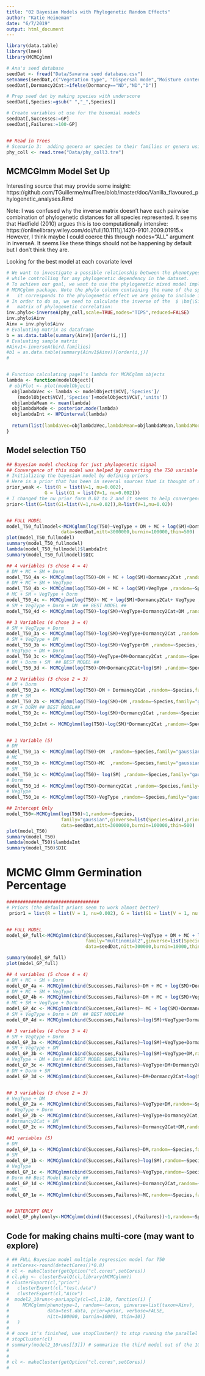 ```yaml
---
title: "02 Bayesian Models with Phylogenetic Random Effects"
author: "Katie Heineman"
date: "6/7/2019"
output: html_document
---
```


```r
library(data.table)
library(lme4)
library(MCMCglmm)

# Ana's seed database
seedDat <- fread("Data/Savanna seed database.csv")
setnames(seedDat,c("Vegetation type", "Dispersal mode","Moisture content", "Seed mass (mg)"), c("VegType", "DM","MC","SM" ))
seedDat[,Dormancy2Cat:=ifelse(Dormancy=="ND","ND","D")]

# Prep seed dat by making species with underscore
seedDat[,Species:=gsub(" ","_",Species)]

# Create variables ot use for the binomial models
seedDat[,Successes:=GP]
seedDat[,Failures:=100-GP]


## Read in Trees 
# Scenario 3:  adding genera or species to their families or genera using the same approach implemented in Phylomatic and BLADJ 
phy_coll <- read.tree("Data/phy_coll3.tre")
```
## MCMCGlmm Model Set Up

Interesting source that may provide some insight: https://github.com/TGuillerme/mulTree/blob/master/doc/Vanilla_flavoured_phylogenetic_analyses.Rmd

Note: I was confused why the inverse matrix doesn't have each pairwise combination of phylogenetic distances for all species  represented. It seems that Hadfield (2010) argues this is too computationally intensive: https://onlinelibrary.wiley.com/doi/full/10.1111/j.1420-9101.2009.01915.x However, I think maybe I could coerce this through nodes="ALL" argument in inverseA. It seems like these things should not be happening by default but I don't think they are.

Looking for the best model at each covariate level

```r

# We want to investigate a possible relationship between the phenotypes and the cofactor, 
# while controlling for any phylogenetic dependency in the dataset. 
# To achieve our goal, we want to use the phylogenetic mixed model implemented in the 
# MCMCglmm package. Note the phylo column containing the name of the species in our dataset: 
#   it corresponds to the phylogenetic effect we are going to include in our model. 
# In order to do so, we need to calculate the inverse of the  $ \bm{\Sigma}$ 
#   matrix of phylogenetic correlation:
inv.phylo<-inverseA(phy_coll,scale=TRUE,nodes="TIPS",reduced=FALSE)
inv.phylo$Ainv
Ainv = inv.phylo$Ainv
# Evaluating matrix as dataframe
b = as.data.table(summary(Ainv))[order(i,j)]
# Evaluating sample matrix
#Ainv1<-inverseA(bird.families)
#b1 = as.data.table(summary(Ainv1$Ainv))[order(i,j)]
# 


# Function calculating pagel's lambda for MCMCglmm objects
lambda <- function(modelObject){
 # objPlot <- plot(modelObject)
  objlambdaVec <- lambda <- modelObject$VCV[,'Species']/
    (modelObject$VCV[,'Species']+modelObject$VCV[,'units'])
  objlambdaMean <- mean(lambda)
  objlambdaMode <- posterior.mode(lambda)
  objlambdaInt <- HPDinterval(lambda)
  
  return(list(lambdaVec=objlambdaVec,lambdaMean=objlambdaMean,lambdaMode=objlambdaMode,lambdaInt=objlambdaInt))
}

```

## Model selection T50 

```r
## Bayesian model checking for just phylogenetic signal
## Convergence of this model was helped by converting the T50 variable to a log scale
# Initializing the bayesian model by defining priors
# Here is a prior that has been in several sources that is thought of as a weak prior
prior_weak <- list(R = list(V=1, nu=0.002),
              G = list(G1 = list(V=1, nu=0.002)))
# I changed the nu prior form 0.02 to 2 and it seems to help convergence
prior<-list(G=list(G1=list(V=1,nu=0.02)),R=list(V=1,nu=0.02))


## FULL MODEL
model_T50_fullmodel<-MCMCglmm(log(T50)~VegType + DM + MC + log(SM)+Dormancy2Cat, random=~Species,family="gaussian",ginverse=list(Species=Ainv),prior=prior,
                    data=seedDat,nitt=3000000,burnin=100000,thin=500)
plot(model_T50_fullmodel)
summary(model_T50_fullmodel)
lambda(model_T50_fullmodel)$lambdaInt
summary(model_T50_fullmodel)$DIC

## 4 variables (5 chose 4 = 4)
# DM + MC + SM + Dorm
model_T50_4a <- MCMCglmm(log(T50)~DM + MC + log(SM)+Dormancy2Cat ,random=~Species,family="gaussian",ginverse=list(Species=Ainv),prior=prior,data=seedDat,nitt=300000,burnin=10000,thin=50)
# DM + MC + SM + VegType
model_T50_4b <- MCMCglmm(log(T50)~DM + MC + log(SM)+VegType ,random=~Species,family="gaussian",ginverse=list(Species=Ainv),prior=prior,data=seedDat,nitt=300000,burnin=10000,thin=50)
# MC + SM + VegType + Dorm
model_T50_4c <- MCMCglmm(log(T50)~ MC + log(SM)+Dormancy2Cat+ VegType ,random=~Species,family="gaussian",ginverse=list(Species=Ainv),prior=prior,data=seedDat,nitt=300000,burnin=10000,thin=50)
# SM + VegType + Dorm + DM  ## BEST MODEL ##
model_T50_4d <- MCMCglmm(log(T50)~log(SM)+VegType+Dormancy2Cat+DM ,random=~Species,family="gaussian",ginverse=list(Species=Ainv),prior=prior,data=seedDat,nitt=300000,burnin=10000,thin=50)

## 3 Variables (4 chose 3 = 4)
# SM + VegType + Dorm
model_T50_3a <- MCMCglmm(log(T50)~log(SM)+VegType+Dormancy2Cat ,random=~Species,family="gaussian",ginverse=list(Species=Ainv),prior=prior,data=seedDat,nitt=300000,burnin=10000,thin=50)
# SM + VegType + DM
model_T50_3b <- MCMCglmm(log(T50)~log(SM)+VegType+DM ,random=~Species,family="gaussian",ginverse=list(Species=Ainv),prior=prior,data=seedDat,nitt=300000,burnin=10000,thin=50)
# VegType + DM + Dorm
model_T50_3c <- MCMCglmm(log(T50)~VegType+DM+Dormancy2Cat ,random=~Species,family="gaussian",ginverse=list(Species=Ainv),prior=prior,data=seedDat,nitt=300000,burnin=10000,thin=50)
# DM + Dorm + SM  ## BEST MODEL ##
model_T50_3d <- MCMCglmm(log(T50)~DM+Dormancy2Cat+log(SM) ,random=~Species,family="gaussian",ginverse=list(Species=Ainv),prior=prior,data=seedDat,nitt=300000,burnin=10000,thin=50)

## 2 Variables (3 chose 2 = 3)
# DM + Dorm 
model_T50_2a <- MCMCglmm(log(T50)~DM + Dormancy2Cat ,random=~Species,family="gaussian",ginverse=list(Species=Ainv),prior=prior,data=seedDat,nitt=300000,burnin=10000,thin=50)
# DM + SM
model_T50_2b <- MCMCglmm(log(T50)~log(SM)+DM ,random=~Species,family="gaussian",ginverse=list(Species=Ainv),prior=prior,data=seedDat,nitt=300000,burnin=10000,thin=50)
# SM + DORM ## BEST MODEL##
model_T50_2c <- MCMCglmm(log(T50)~log(SM)+Dormancy2Cat ,random=~Species,family="gaussian",ginverse=list(Species=Ainv),prior=prior,data=seedDat,nitt=3000000,burnin=100000,thin=500)

model_T50_2cInt <- MCMCglmm(log(T50)~log(SM)*Dormancy2Cat ,random=~Species,family="gaussian",ginverse=list(Species=Ainv),prior=prior,data=seedDat,nitt=300000,burnin=10000,thin=50)


## 1 Variable (5)
# DM
model_T50_1a <- MCMCglmm(log(T50)~DM  ,random=~Species,family="gaussian",ginverse=list(Species=Ainv),prior=prior, data=seedDat,nitt=300000,burnin=10000,thin=50)
# MC
model_T50_1b <- MCMCglmm(log(T50)~MC  ,random=~Species,family="gaussian",ginverse=list(Species=Ainv),prior=prior, data=seedDat,nitt=300000,burnin=10000,thin=50)
# SM
model_T50_1c <- MCMCglmm(log(T50)~ log(SM) ,random=~Species,family="gaussian",ginverse=list(Species=Ainv),prior=prior, data=seedDat,nitt=300000,burnin=10000,thin=50)
# Dorm
model_T50_1d <- MCMCglmm(log(T50)~Dormancy2Cat ,random=~Species,family="gaussian",ginverse=list(Species=Ainv),prior=prior, data=seedDat,nitt=300000,burnin=10000,thin=50)
# VegType
model_T50_1e <- MCMCglmm(log(T50)~VegType ,random=~Species,family="gaussian",ginverse=list(Species=Ainv),prior=prior, data=seedDat,nitt=300000,burnin=10000,thin=50)

## Intercept Only 
model_T50<-MCMCglmm(log(T50)~1,random=~Species,
                    family="gaussian",ginverse=list(Species=Ainv),prior=prior,
                    data=seedDat,nitt=3000000,burnin=100000,thin=500)
plot(model_T50)
summary(model_T50)
lambda(model_T50)$lambdaInt
summary(model_T50)$DIC


```


# MCMC Glmm Germination Percentage
```r
##################################
# Priors (the default priors seem to work almost better)
 prior1 = list(R = list(V = 1, nu=0.002), G = list(G1 = list(V = 1, nu = 0.002, alpha.mu=0, alpha.V=50)))


## FULL MODEL
model_GP_full<-MCMCglmm(cbind(Successes,Failures)~VegType + DM + MC + log(SM)+Dormancy2Cat,random=~Species,prior=prior1,
                             family="multinomial2",ginverse=list(Species=Ainv),
                             data=seedDat,nitt=300000,burnin=10000,thin=50)                                         

summary(model_GP_full)
plot(model_GP_full)

## 4 variables (5 chose 4 = 4)
# DM + MC + SM + Dorm
model_GP_4a <- MCMCglmm(cbind(Successes,Failures)~DM + MC + log(SM)+Dormancy2Cat , random=~Species,family="multinomial2",ginverse=list(Species=Ainv), prior=prior1,data=seedDat,nitt=300000,burnin=10000,thin=50)
# DM + MC + SM + VegType
model_GP_4b <- MCMCglmm(cbind(Successes,Failures)~DM + MC + log(SM)+VegType , random=~Species,family="multinomial2",ginverse=list(Species=Ainv), prior=prior1,data=seedDat,nitt=300000,burnin=10000,thin=50)
# MC + SM + VegType + Dorm
model_GP_4c <- MCMCglmm(cbind(Successes,Failures)~ MC + log(SM)+Dormancy2Cat+ VegType , random=~Species,family="multinomial2",ginverse=list(Species=Ainv), prior=prior1,data=seedDat,nitt=300000,burnin=10000,thin=50)
# SM + VegType + Dorm + DM  ## BEST MODEL##
model_GP_4d <- MCMCglmm(cbind(Successes,Failures)~log(SM)+VegType+Dormancy2Cat+DM , random=~Species,family="multinomial2",ginverse=list(Species=Ainv), prior=prior1,data=seedDat,nitt=300000,burnin=10000,thin=50)

## 3 variables (4 chose 3 = 4)
# SM + Vegtype + Dorm
model_GP_3a <- MCMCglmm(cbind(Successes,Failures)~log(SM)+VegType+Dormancy2Cat,random=~Species,family="multinomial2", ginverse=list(Species=Ainv),prior=prior1,data=seedDat,nitt=300000,burnin=10000,thin=50)
# SM + VegType + DM 
model_GP_3b <- MCMCglmm(cbind(Successes,Failures)~log(SM)+VegType+DM,random=~Species,family="multinomial2", ginverse=list(Species=Ainv),prior=prior1,data=seedDat,nitt=300000,burnin=10000,thin=50)
# VegType + DM + Dorm ## BEST MODEL BARELY##s
model_GP_3c <- MCMCglmm(cbind(Successes,Failures)~VegType+DM+Dormancy2Cat,random=~Species,family="multinomial2", ginverse=list(Species=Ainv),prior=prior1,data=seedDat,nitt=300000,burnin=10000,thin=50)
# DM + Dorm + SM 
model_GP_3d <- MCMCglmm(cbind(Successes,Failures)~DM+Dormancy2Cat+log(SM),random=~Species,family="multinomial2", ginverse=list(Species=Ainv),prior=prior1,data=seedDat,nitt=300000,burnin=10000,thin=50)


## 3 variables (3 chose 2 = 3)
# VegType + DM 
model_GP_2a <- MCMCglmm(cbind(Successes,Failures)~VegType+DM,random=~Species,family="multinomial2", ginverse=list(Species=Ainv),prior=prior1,data=seedDat,nitt=300000,burnin=10000,thin=50)
#  VegType + Dorm 
model_GP_2b <- MCMCglmm(cbind(Successes,Failures)~VegType+Dormancy2Cat,random=~Species,family="multinomial2", ginverse=list(Species=Ainv),prior=prior1,data=seedDat,nitt=300000,burnin=10000,thin=50)
# Dormancy2Cat + DM
model_GP_2c <- MCMCglmm(cbind(Successes,Failures)~Dormancy2Cat+DM,random=~Species,family="multinomial2", ginverse=list(Species=Ainv),prior=prior1,data=seedDat,nitt=300000,burnin=10000,thin=50)

##1 variables (5)
# DM 
model_GP_1a <- MCMCglmm(cbind(Successes,Failures)~DM,random=~Species,family="multinomial2", ginverse=list(Species=Ainv),prior=prior1,data=seedDat,nitt=300000,burnin=10000,thin=50)
# SM 
model_GP_1b <- MCMCglmm(cbind(Successes,Failures)~log(SM),random=~Species,family="multinomial2", ginverse=list(Species=Ainv),prior=prior1,data=seedDat,nitt=300000,burnin=10000,thin=50)
# VegType 
model_GP_1c <- MCMCglmm(cbind(Successes,Failures)~VegType,random=~Species,family="multinomial2", ginverse=list(Species=Ainv),prior=prior1,data=seedDat,nitt=300000,burnin=10000,thin=50)
# Dorm ## Best Model Barely ##
model_GP_1d <- MCMCglmm(cbind(Successes,Failures)~Dormancy2Cat,random=~Species,family="multinomial2", ginverse=list(Species=Ainv),prior=prior1,data=seedDat,nitt=300000,burnin=10000,thin=50)
# MC
model_GP_1e <- MCMCglmm(cbind(Successes,Failures)~MC,random=~Species,family="multinomial2", ginverse=list(Species=Ainv),prior=prior1,data=seedDat,nitt=300000,burnin=10000,thin=50)


## INTERCEPT ONLY
model_GP_phyloonly<-MCMCglmm(cbind((Successes),(Failures))~1,random=~Species,family="multinomial2",ginverse=list(Species=Ainv),prior = prior1, data=seedDat,nitt=300000,burnin=10000,thin=50)                                          


```


## Code for making chains multi-core (may want to explore)

```r

# ## FULL Bayesian model multiple regression model for T50
# setCores<-round(detectCores()*0.8)
# cl <- makeCluster(getOption("cl.cores",setCores))
# cl.pkg <- clusterEvalQ(cl,library(MCMCglmm)) 
# clusterExport(cl,"prior")
#   clusterExport(cl,"test.data")
#   clusterExport(cl,"Ainv")
#  model2_10runs<-parLapply(cl=cl,1:10, function(i) {
#     MCMCglmm(phenotype~1, random=~taxon, ginverse=list(taxon=Ainv),
#              data=test.data, prior=prior, verbose=FALSE, 
#              nitt=100000, burnin=10000, thin=10)}
#   )
#   
# # once it's finished, use stopCluster() to stop running the parallel cluster
# stopCluster(cl)
# summary(model2_10runs[[3]]) # summarize the third model out of the 10
# 
# 
# cl <- makeCluster(getOption("cl.cores",setCores))
# 


```

